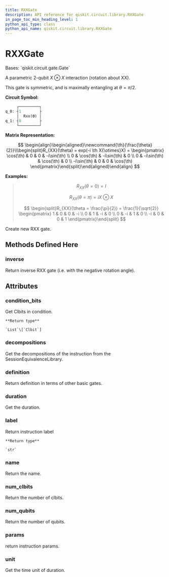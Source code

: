 ```yaml
---
title: RXXGate
description: API reference for qiskit.circuit.library.RXXGate
in_page_toc_min_heading_level: 1
python_api_type: class
python_api_name: qiskit.circuit.library.RXXGate
---
```


# RXXGate

<Class id="qiskit.circuit.library.RXXGate" github="https://github.com/qiskit/qiskit/tree/stable/0.20/qiskit/circuit/library/standard_gates/rxx.py" signature="RXXGate(theta, label=None)">
  Bases: `qiskit.circuit.gate.Gate`

  A parametric 2-qubit $X \otimes X$ interaction (rotation about XX).

  This gate is symmetric, and is maximally entangling at $\theta = \pi/2$.

  **Circuit Symbol:**

  ```python
       ┌─────────┐
  q_0: ┤1        ├
       │  Rxx(ϴ) │
  q_1: ┤0        ├
       └─────────┘
  ```

  **Matrix Representation:**

$$
\begin{align}\begin{aligned}\newcommand{\th}{\frac{\theta}{2}}\\\begin{split}R_{XX}(\theta) = exp(-i \th X{\otimes}X) =
\begin{pmatrix}
\cos(\th)   & 0           & 0           & -i\sin(\th) \\
0           & \cos(\th)   & -i\sin(\th) & 0 \\
0           & -i\sin(\th) & \cos(\th)   & 0 \\
-i\sin(\th) & 0           & 0           & \cos(\th)
\end{pmatrix}\end{split}\end{aligned}\end{align} 
$$

  **Examples:**

  > $$
  > R_{XX}(\theta = 0) = I
  > $$
  >
  > $$
  > R_{XX}(\theta = \pi) = i X \otimes X
  > $$
  >
  > $$
  > \begin{split}R_{XX}(\theta = \frac{\pi}{2}) = \frac{1}{\sqrt{2}}
  >                         \begin{pmatrix}
  >                             1  & 0  & 0  & -i \\
  >                             0  & 1  & -i & 0 \\
  >                             0  & -i & 1  & 0 \\
  >                             -i & 0  & 0  & 1
  >                         \end{pmatrix}\end{split}
  > $$

  Create new RXX gate.

  ## Methods Defined Here

  ### inverse

  <Function id="qiskit.circuit.library.RXXGate.inverse" name="inverse" signature="RXXGate.inverse()">
    Return inverse RXX gate (i.e. with the negative rotation angle).
  </Function>

  ## Attributes

  ### condition\_bits

  <Attribute id="qiskit.circuit.library.RXXGate.condition_bits" name="condition_bits">
    Get Clbits in condition.

    **Return type**

    `List`\[`Clbit`]
  </Attribute>

  ### decompositions

  <Attribute id="qiskit.circuit.library.RXXGate.decompositions" name="decompositions">
    Get the decompositions of the instruction from the SessionEquivalenceLibrary.
  </Attribute>

  ### definition

  <Attribute id="qiskit.circuit.library.RXXGate.definition" name="definition">
    Return definition in terms of other basic gates.
  </Attribute>

  ### duration

  <Attribute id="qiskit.circuit.library.RXXGate.duration" name="duration">
    Get the duration.
  </Attribute>

  ### label

  <Attribute id="qiskit.circuit.library.RXXGate.label" name="label">
    Return instruction label

    **Return type**

    `str`
  </Attribute>

  ### name

  <Attribute id="qiskit.circuit.library.RXXGate.name" name="name">
    Return the name.
  </Attribute>

  ### num\_clbits

  <Attribute id="qiskit.circuit.library.RXXGate.num_clbits" name="num_clbits">
    Return the number of clbits.
  </Attribute>

  ### num\_qubits

  <Attribute id="qiskit.circuit.library.RXXGate.num_qubits" name="num_qubits">
    Return the number of qubits.
  </Attribute>

  ### params

  <Attribute id="qiskit.circuit.library.RXXGate.params" name="params">
    return instruction params.
  </Attribute>

  ### unit

  <Attribute id="qiskit.circuit.library.RXXGate.unit" name="unit">
    Get the time unit of duration.
  </Attribute>
</Class>

